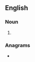 ==English==

===Noun===
{{head|en|noun plural form}}

# {{plural of|grantee|lang=en}}

===Anagrams===
* {{anagrams|en|Sergeant|angerest|enragest|estrange|greatens|negaters|reagents|rentages|reägents|seargent|segreant|sergeant|sternage}}